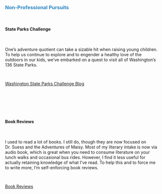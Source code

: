 
&nbsp;
&nbsp;

###  <span style="color:#2E86C1"> Non-Professional Pursuits

&nbsp;

#### State Parks Challenge

&nbsp;

One's adventure quotient can take a sizable hit when raising young children.  To help us continue to explore and to engender a healthy love of the outdoors in our kids, we've embarked on a quest to visit all of Washington's 136 State Parks.  

&nbsp;

<a href="waparks.html">Washington State Parks Challenge Blog</a>

&nbsp;
---------------------------------
&nbsp;

#### Book Reviews

&nbsp;

I used to read a lot of books. I still do, though they are now focused on Dr. Suess and the Adventures of Maisy.  Most of my literary intake is now via audio book, which is great when you need to consume literature on your lunch walks and occasional bus rides.  However, I find it less useful for actually retaining knowledge of what I've read.  To help this and to force me to write more, I'm self-enforcing book reviews.

&nbsp;

<a href="books.html">Book Reviews</a>

&nbsp;
&nbsp;

